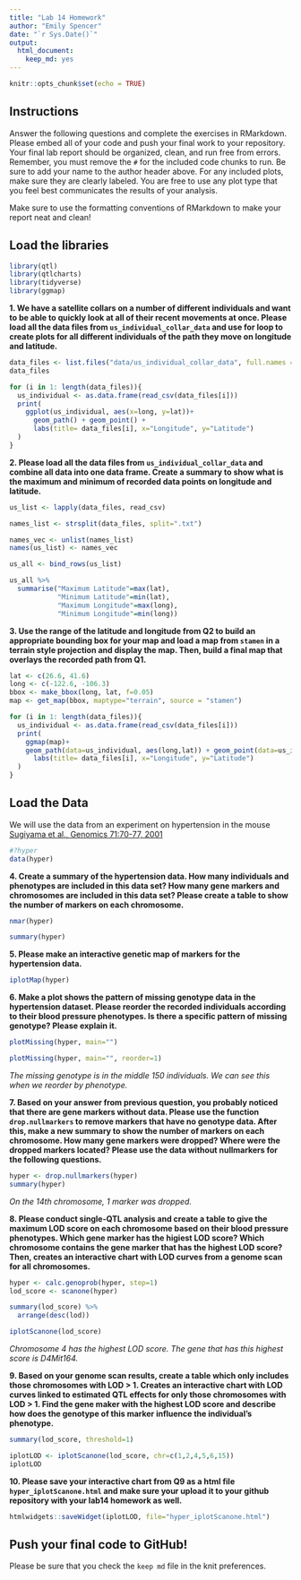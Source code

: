 ```yaml
---
title: "Lab 14 Homework"
author: "Emily Spencer"
date: "`r Sys.Date()`"
output: 
  html_document: 
    keep_md: yes
---
```


```r
knitr::opts_chunk$set(echo = TRUE)
```

## Instructions
Answer the following questions and complete the exercises in RMarkdown. Please embed all of your code and push your final work to your repository. Your final lab report should be organized, clean, and run free from errors. Remember, you must remove the `#` for the included code chunks to run. Be sure to add your name to the author header above. For any included plots, make sure they are clearly labeled. You are free to use any plot type that you feel best communicates the results of your analysis.  

Make sure to use the formatting conventions of RMarkdown to make your report neat and clean!  

## Load the libraries
```r
library(qtl)
library(qtlcharts)
library(tidyverse)
library(ggmap)
```

**1. We have a satellite collars on a number of different individuals and want to be able to quickly look at all of their recent movements at once. Please load all the data files from `us_individual_collar_data` and use for loop to create plots for all different individuals of the path they move on longitude and latitude.**
```r
data_files <- list.files("data/us_individual_collar_data", full.names = TRUE)
data_files
```

```r
for (i in 1: length(data_files)){
  us_individual <- as.data.frame(read_csv(data_files[i]))
  print(
    ggplot(us_individual, aes(x=long, y=lat))+
      geom_path() + geom_point() +
      labs(title= data_files[i], x="Longitude", y="Latitude")
  )
}
```

**2. Please load all the data files from `us_individual_collar_data` and combine all data into one data frame. Create a summary to show what is the maximum and minimum of recorded data points on longitude and latitude.**
```r
us_list <- lapply(data_files, read_csv)

names_list <- strsplit(data_files, split=".txt")

names_vec <- unlist(names_list)
names(us_list) <- names_vec

us_all <- bind_rows(us_list)

us_all %>% 
  summarise("Maximum Latitude"=max(lat),
            "Minimum Latitude"=min(lat),
            "Maximum Longitude"=max(long),
            "Minimum Longitude"=min(long))
```


**3. Use the range of the latitude and longitude from Q2 to build an appropriate bounding box for your map and load a map from `stamen` in a terrain style projection and display the map. Then, build a final map that overlays the recorded path from Q1.**
```r
lat <- c(26.6, 41.6)
long <- c(-122.6, -106.3)
bbox <- make_bbox(long, lat, f=0.05)
map <- get_map(bbox, maptype="terrain", source = "stamen")

for (i in 1: length(data_files)){
  us_individual <- as.data.frame(read_csv(data_files[i]))
  print(
    ggmap(map)+
    geom_path(data=us_individual, aes(long,lat)) + geom_point(data=us_individual, aes(long,lat)) +
      labs(title= data_files[i], x="Longitude", y="Latitude")
  )
}
```

## Load the Data
We will use the data from an experiment on hypertension in the mouse [Sugiyama et al., Genomics 71:70-77, 2001](https://www.sciencedirect.com/science/article/pii/S0888754300964012?via%3Dihub)
```r
#?hyper
data(hyper)
```

**4. Create a summary of the hypertension data. How many individuals and phenotypes are included in this data set? How many gene markers and chromosomes are included in this data set? Please create a table to show the number of markers on each chromosome.**
```r
nmar(hyper)

summary(hyper)
```

**5. Please make an interactive genetic map of markers for the hypertension data.**
```r
iplotMap(hyper)
```

**6. Make a plot shows the pattern of missing genotype data in the hypertension dataset. Please reorder the recorded individuals according to their blood pressure phenotypes. Is there a specific pattern of missing genotype? Please explain it.**
```r
plotMissing(hyper, main="")

plotMissing(hyper, main="", reorder=1)
```
*The missing genotype is in the middle 150 individuals. We can see this when we reorder by phenotype.* 

**7. Based on your answer from previous question, you probably noticed that there are gene markers without data. Please use the function `drop.nullmarkers` to remove markers that have no genotype data. After this, make a new summary to show the number of markers on each chromosome. How many gene markers were dropped? Where were the dropped markers located? Please use the data without nullmarkers for the following questions.**
```r
hyper <- drop.nullmarkers(hyper)
summary(hyper)
```
*On the 14th chromosome, 1 marker was dropped.*

**8. Please conduct single-QTL analysis and create a table to give the maximum LOD score on each chromosome based on their blood pressure phenotypes. Which gene marker has the higiest LOD score? Which chromosome contains the gene marker that has the highest LOD score? Then, creates an interactive chart with LOD curves from a genome scan for all chromosomes.**
```r
hyper <- calc.genoprob(hyper, step=1)
lod_score <- scanone(hyper)

summary(lod_score) %>% 
  arrange(desc(lod))

iplotScanone(lod_score)
```

*Chromosome 4 has the highest LOD score. The gene that has this highest score is D4Mit164.*

**9. Based on your genome scan results, create a table which only includes those chromosomes with LOD > 1. Creates an interactive chart with LOD curves linked to estimated QTL effects for only those chromosomes with LOD > 1. Find the gene maker with the highest LOD score and describe how does the genotype of this marker influence the individual's phenotype.**
```r
summary(lod_score, threshold=1)

iplotLOD <- iplotScanone(lod_score, chr=c(1,2,4,5,6,15))
iplotLOD
```

**10. Please save your interactive chart from Q9 as a html file `hyper_iplotScanone.html` and make sure your upload it to your github repository with your lab14 homework as well.**
```r
htmlwidgets::saveWidget(iplotLOD, file="hyper_iplotScanone.html")
```

## Push your final code to GitHub!
Please be sure that you check the `keep md` file in the knit preferences. 